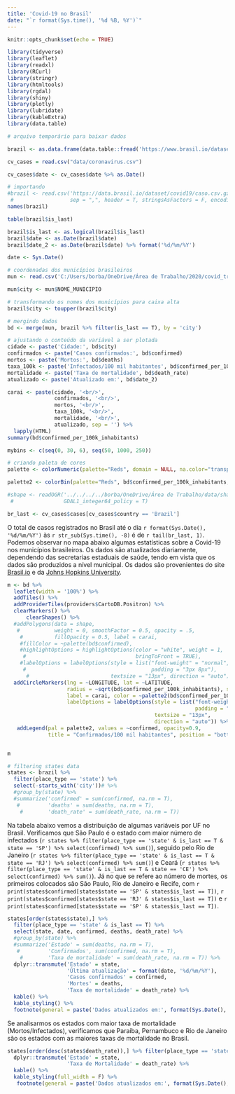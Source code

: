 ```yaml
---
title: 'Covid-19 no Brasil'
date: "`r format(Sys.time(), '%d %B, %Y')`"
---
```


<style>
.html-widget {
    margin: auto;
}
</style>

```r
knitr::opts_chunk$set(echo = TRUE)
```

```r
library(tidyverse)
library(leaflet)
library(readxl)
library(RCurl)
library(stringr)
library(htmltools)
library(rgdal)
library(shiny)
library(plotly)
library(lubridate)
library(kableExtra)
library(data.table)
```


```r
# arquivo temporário para baixar dados

brazil <- as.data.frame(data.table::fread('https://www.brasil.io/dataset/covid19/caso?format=csv'))

cv_cases = read.csv("data/coronavirus.csv")

cv_cases$date <- cv_cases$date %>% as.Date()

# importando
#brazil <- read.csv('https://data.brasil.io/dataset/covid19/caso.csv.gz',
 #                  sep = ",", header = T, stringsAsFactors = F, encoding = 'UTF-8')
names(brazil)

table(brazil$is_last)

brazil$is_last <- as.logical(brazil$is_last)
brazil$date <- as.Date(brazil$date)
brazil$date_2 <- as.Date(brazil$date) %>% format('%d/%m/%Y')

date <- Sys.Date()

```


```r
# coordenadas dos municípios brasileiros
mun <- read.csv('C:/Users/borba/OneDrive/Área de Trabalho/2020/covid_tracking/data/mun_coord.csv', encoding = 'UTF-8')

mun$city <- mun$NOME_MUNICIPIO

# transformando os nomes dos municípios para caixa alta
brazil$city <- toupper(brazil$city)

# mergindo dados
bd <- merge(mun, brazil %>% filter(is_last == T), by = 'city')

# ajustando o conteúdo da variável a ser plotada
cidade <- paste('Cidade:', bd$city)
confirmados <- paste('Casos confirmados:', bd$confirmed)
mortos <- paste('Mortos:', bd$deaths)
taxa_100k <- paste('Infectados/100 mil habitantes', bd$confirmed_per_100k_inhabitants)
mortalidade <- paste('Taxa de mortalidade', bd$death_rate)
atualizado <- paste('Atualizado em:', bd$date_2)

carai <- paste(cidade, '<br/>',
               confirmados, '<br/>',
               mortos, '<br/>',
               taxa_100k, '<br/>',
               mortalidade, '<br/>', 
               atualizado, sep = '') %>%
  lapply(HTML)
summary(bd$confirmed_per_100k_inhabitants)

mybins <- c(seq(0, 30, 6), seq(50, 1000, 250))

# criando paleta de cores
palette <- colorNumeric(palette="Reds", domain = NULL, na.color="transparent")

palette2 <- colorBin(palette="Reds", bd$confirmed_per_100k_inhabitants,  mybins, pretty = F)

#shape <- readOGR('../../../../borba/OneDrive/Área de Trabalho/data/shapefiles/br/BRMUE250GC_SIR.shp',
 #                GDAL1_integer64_policy = T)

br_last <- cv_cases$cases[cv_cases$country == 'Brazil']

```

O total de casos registrados no Brasil até o dia `r format(Sys.Date(), '%d/%m/%Y')` às `r str_sub(Sys.time(), -8)` é de `r tail(br_last, 1)`. Podemos observar no mapa abaixo algumas estatísticas sobre a Covid-19 nos municípios brasileiros. Os dados são atualizados diariamente, dependendo das secretarias estaduais de saúde, tendo em vista que os dados são produzidos a nível municipal. Os dados são provenientes do site [Brasil.io](https://www.brasil.io/home) e da [Johns Hopkins University](http://raw.githubusercontent.com/CSSEGISandData/COVID-19/master/csse_covid_19_data/csse_covid_19_time_series/time_series_covid19_confirmed_global.csv). 

```r

m <- bd %>%
  leaflet(width = '100%') %>% 
  addTiles() %>%
  addProviderTiles(providers$CartoDB.Positron) %>%
  clearMarkers() %>%
      clearShapes() %>%
  #addPolygons(data = shape,
   #           weight = 0, smoothFactor = 0.5, opacity = .5, 
    #          fillOpacity = 0.5, label = carai,
    #fillColor = ~palette(bd$confirmed),
    #highlightOptions = highlightOptions(color = "white", weight = 1, 
     #                                   bringToFront = TRUE),
    #labelOptions = labelOptions(style = list("font-weight" = "normal", 
     #                                        padding = "3px 8px"), 
      #                          textsize = "13px", direction = "auto")) 
  addCircleMarkers(lng = ~LONGITUDE, lat = ~LATITUDE,
                   radius = ~sqrt(bd$confirmed_per_100k_inhabitants), stroke = FALSE, fillOpacity = 0.5,
                   label = carai, color = ~palette2(bd$confirmed_per_100k_inhabitants),
                   labelOptions = labelOptions(style = list("font-weight" = "normal", 
                                                            padding = "3px 8px"), 
                                               textsize = "13px", 
                                               direction = "auto")) %>%
   addLegend(pal = palette2, values = ~confirmed, opacity=0.9, 
             title = "Confirmados/100 mil habitantes", position = "bottomright" )


m

```

```r

# filtering states data
states <- brazil %>% 
  filter(place_type == 'state') %>%
  select(-starts_with('city'))# %>%
  #group_by(state) %>%
  #summarize('confirmed' = sum(confirmed, na.rm = T),
   #         'deaths' = sum(deaths, na.rm = T),
    #        'death_rate' = sum(death_rate, na.rm = T))

```


Na tabela abaixo vemos a distribuição de algumas variáveis por UF no Brasil. Verificamos que São Paulo é o estado com maior número de infectados (`r states %>% filter(place_type == 'state' & is_last == T & state == 'SP') %>% select(confirmed) %>% sum()`), seguido pelo Rio de Janeiro (`r states %>% filter(place_type == 'state' & is_last == T & state == 'RJ') %>% select(confirmed) %>% sum()`) e Ceará (`r states %>% filter(place_type == 'state' & is_last == T & state == 'CE') %>% select(confirmed) %>% sum()`). Já no que se refere ao número de mortes, os primeiros colocados são São Paulo, Rio de Janeiro e Recife, com `r print(states$confirmed[states$state == 'SP' & states$is_last == T])`, `r print(states$confirmed[states$state == 'RJ' & states$is_last == T])` e `r print(states$confirmed[states$state == 'SP' & states$is_last == T])`. 

```r
states[order(states$state),] %>%
  filter(place_type == 'state' & is_last == T) %>%
  select(state, date, confirmed, deaths, death_rate) %>%
  #group_by(state) %>%
  #summarize('Estado' = sum(deaths, na.rm = T),
   #         'Confirmados', sum(confirmed, na.rm = T),
    #        'Taxa de mortalidade' = sum(death_rate, na.rm = T)) %>%
  dplyr::transmute('Estado' = state,
                   'Última atualização' = format(date, '%d/%m/%Y'),
                   'Casos confirmados' = confirmed,
                   'Mortes' = deaths,
                   'Taxa de mortalidade' = death_rate) %>%
  kable() %>%
  kable_styling() %>%
  footnote(general = paste('Dados atualizados em:', format(Sys.Date(), '%d/%m/%Y'), 'às', str_sub(Sys.time(), -9)))

```

Se analisarmos os estados com maior taxa de mortalidade (Mortos/Infectados), verificamos que Paraíba, Pernambuco e Rio de Janeiro são os estados com as maiores taxas de mortalidade no Brasil.

```r
states[order(desc(states$death_rate)),] %>% filter(place_type == 'state' & is_last == T) %>% dplyr::select(state, death_rate) %>% head(3) %>%
  dplyr::transmute('Estado' = state,
                   'Taxa de Mortalidade' = death_rate) %>%
  kable() %>%
  kable_styling(full_width = F) %>%
   footnote(general = paste('Dados atualizados em:', format(Sys.Date(), '%d/%m/%Y'), 'às', str_sub(Sys.time(), -9)))
```



